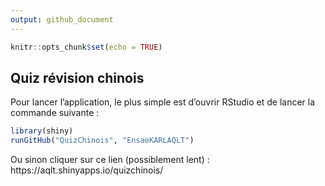 ```yaml
---
output: github_document
---
```


```r
knitr::opts_chunk$set(echo = TRUE)
```

## Quiz révision chinois

Pour lancer l'application, le plus simple est d'ouvrir RStudio et de lancer la commande suivante :

```r
library(shiny)
runGitHub("QuizChinois", "EnsaeKARLAQLT")
```

Ou sinon cliquer sur ce lien (possiblement lent) : https://aqlt.shinyapps.io/quizchinois/


